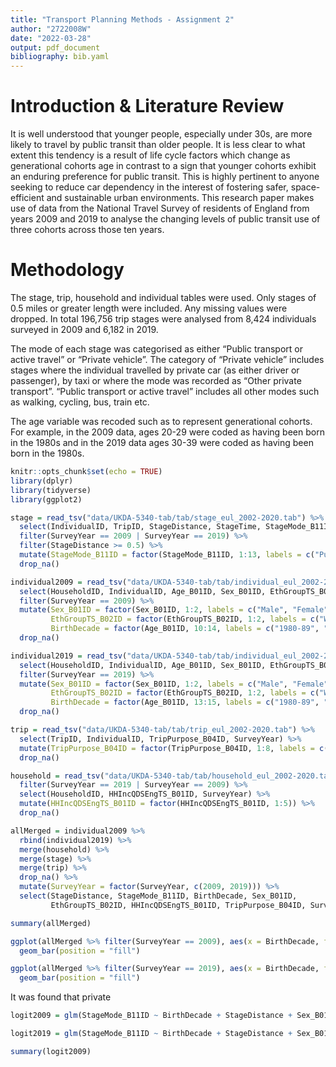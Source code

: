 ```yaml
---
title: "Transport Planning Methods - Assignment 2"
author: "2722008W"
date: "2022-03-28"
output: pdf_document
bibliography: bib.yaml
---
```


# Introduction & Literature Review

It is well understood that younger people, especially under 30s, are more likely to travel by public transit than older people. It is less clear to what extent this tendency is a result of life cycle factors which change as generational cohorts age in contrast to a sign that younger cohorts exhibit an enduring preference for public transit. This is highly pertinent to anyone seeking to reduce car dependency in the interest of fostering safer, space-efficient and sustainable urban environments. This research paper makes use of data from the National Travel Survey of residents of England from years 2009 and 2019 to analyse the changing levels of public transit use of three cohorts across those ten years.

# Methodology
The stage, trip, household and individual tables were used. Only stages of 0.5 miles or greater length were included. Any missing values were dropped. In total 196,756 trip stages were analysed from 8,424 individuals surveyed in 2009 and 6,182 in 2019.

The mode of each stage was categorised as either "Public transport or active travel" or "Private vehicle". The category of "Private vehicle" includes stages where the individual travelled by private car (as either driver or passenger), by taxi or where the mode was recorded as "Other private transport". "Public transport or active travel" includes all other modes such as walking, cycling, bus, train etc.

The age variable was recoded such as to represent generational cohorts. For example, in the 2009 data, ages 20-29 were coded as having been born in the 1980s and in the 2019 data ages 30-39 were coded as having been born in the 1980s.

```r
knitr::opts_chunk$set(echo = TRUE)
library(dplyr)
library(tidyverse)
library(ggplot2)
```

```r
stage = read_tsv("data/UKDA-5340-tab/tab/stage_eul_2002-2020.tab") %>%
  select(IndividualID, TripID, StageDistance, StageTime, StageMode_B11ID, SurveyYear) %>%
  filter(SurveyYear == 2009 | SurveyYear == 2019) %>%
  filter(StageDistance >= 0.5) %>%
  mutate(StageMode_B11ID = factor(StageMode_B11ID, 1:13, labels = c("Public transport or active travel", "Public transport or active travel", "Private vehicle", "Private vehicle", "Private vehicle", "Private vehicle", "Public transport or active travel", "Public transport or active travel", "Public transport or active travel", "Public transport or active travel", "Public transport or active travel", "Private vehicle", "Public transport or active travel"))) %>%
  drop_na()

individual2009 = read_tsv("data/UKDA-5340-tab/tab/individual_eul_2002-2020.tab") %>%
  select(HouseholdID, IndividualID, Age_B01ID, Sex_B01ID, EthGroupTS_B02ID, SurveyYear) %>%
  filter(SurveyYear == 2009) %>%
  mutate(Sex_B01ID = factor(Sex_B01ID, 1:2, labels = c("Male", "Female")),
         EthGroupTS_B02ID = factor(EthGroupTS_B02ID, 1:2, labels = c("White", "Non-white")),
         BirthDecade = factor(Age_B01ID, 10:14, labels = c("1980-89", "1980-89", "1980-89", "1970-79", "1960-69"))) %>%
  drop_na()

individual2019 = read_tsv("data/UKDA-5340-tab/tab/individual_eul_2002-2020.tab") %>%
  select(HouseholdID, IndividualID, Age_B01ID, Sex_B01ID, EthGroupTS_B02ID, SurveyYear) %>%
  filter(SurveyYear == 2019) %>%
  mutate(Sex_B01ID = factor(Sex_B01ID, 1:2, labels = c("Male", "Female")),
         EthGroupTS_B02ID = factor(EthGroupTS_B02ID, 1:2, labels = c("White", "Non-white")),
         BirthDecade = factor(Age_B01ID, 13:15, labels = c("1980-89", "1970-79", "1960-69"))) %>%
  drop_na()

trip = read_tsv("data/UKDA-5340-tab/tab/trip_eul_2002-2020.tab") %>%
  select(TripID, IndividualID, TripPurpose_B04ID, SurveyYear) %>%
  mutate(TripPurpose_B04ID = factor(TripPurpose_B04ID, 1:8, labels = c("Commuting", "Business", "Education / escort education", "Shopping", "Other escort", "Personal business", "Leisure", "Other including just walk"))) %>%
  drop_na()

household = read_tsv("data/UKDA-5340-tab/tab/household_eul_2002-2020.tab") %>%
  filter(SurveyYear == 2019 | SurveyYear == 2009) %>%
  select(HouseholdID, HHIncQDSEngTS_B01ID, SurveyYear) %>%
  mutate(HHIncQDSEngTS_B01ID = factor(HHIncQDSEngTS_B01ID, 1:5)) %>%
  drop_na()

```

```r

allMerged = individual2009 %>%
  rbind(individual2019) %>%
  merge(household) %>%
  merge(stage) %>%
  merge(trip) %>%
  drop_na() %>%
  mutate(SurveyYear = factor(SurveyYear, c(2009, 2019))) %>%
  select(StageDistance, StageMode_B11ID, BirthDecade, Sex_B01ID, 
         EthGroupTS_B02ID, HHIncQDSEngTS_B01ID, TripPurpose_B04ID, SurveyYear)

summary(allMerged)
```

```r
ggplot(allMerged %>% filter(SurveyYear == 2009), aes(x = BirthDecade, fill = StageMode_B11ID)) +
  geom_bar(position = "fill")

ggplot(allMerged %>% filter(SurveyYear == 2019), aes(x = BirthDecade, fill = StageMode_B11ID)) +
  geom_bar(position = "fill")
```
It was found that private

```r
logit2009 = glm(StageMode_B11ID ~ BirthDecade + StageDistance + Sex_B01ID + EthGroupTS_B02ID + HHIncQDSEngTS_B01ID + TripPurpose_B04ID, family="binomial", data=allMerged %>% filter(SurveyYear == 2009), x=T)

logit2019 = glm(StageMode_B11ID ~ BirthDecade + StageDistance + Sex_B01ID + EthGroupTS_B02ID + HHIncQDSEngTS_B01ID + TripPurpose_B04ID, family="binomial", data=allMerged %>% filter(SurveyYear == 2019), x=T)

summary(logit2009)

```
